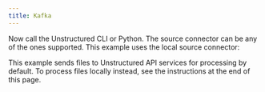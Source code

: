 ```yaml
---
title: Kafka
---
```



<NewDocument />


<SharedKafka />

Now call the Unstructured CLI or Python. The source connector can be any of the ones supported. This example uses the local source connector:

This example sends files to Unstructured API services for processing by default. To process files locally instead, see the instructions at the end of this page.


<CodeGroup>
  <KafkaAPISh />
  <KafkaAPIPyV1 />
</CodeGroup>


<SharedPartitionByAPIOSS/>